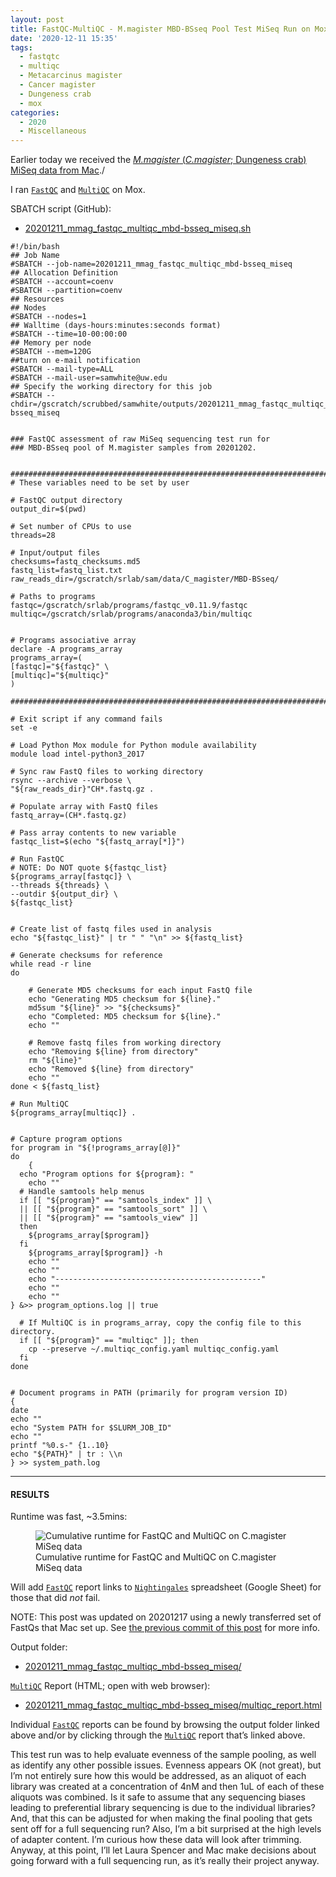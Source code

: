 ```yaml
---
layout: post
title: FastQC-MultiQC - M.magister MBD-BSseq Pool Test MiSeq Run on Mox
date: '2020-12-11 15:35'
tags:
  - fastqtc
  - multiqc
  - Metacarcinus magister
  - Cancer magister
  - Dungeness crab
  - mox
categories:
  - 2020
  - Miscellaneous
---
```

Earlier today we received the [_M.magister_ (_C.magister_; Dungeness crab) MiSeq data from Mac](https://robertslab.github.io/sams-notebook/posts/2020/2020-12-11-Data-Received-M.magister-MBD-BSseq-Pool-Test-MiSeq-Run/)./

I ran [`FastQC`](https://www.bioinformatics.babraham.ac.uk/projects/fastqc/) and [`MultiQC`](https://multiqc.info/) on Mox.

SBATCH script (GitHub):

- [20201211_mmag_fastqc_multiqc_mbd-bsseq_miseq.sh](https://github.com/RobertsLab/sams-notebook/blob/master/sbatch_scripts/20201211_mmag_fastqc_multiqc_mbd-bsseq_miseq.sh)

```shell
#!/bin/bash
## Job Name
#SBATCH --job-name=20201211_mmag_fastqc_multiqc_mbd-bsseq_miseq
## Allocation Definition
#SBATCH --account=coenv
#SBATCH --partition=coenv
## Resources
## Nodes
#SBATCH --nodes=1
## Walltime (days-hours:minutes:seconds format)
#SBATCH --time=10-00:00:00
## Memory per node
#SBATCH --mem=120G
##turn on e-mail notification
#SBATCH --mail-type=ALL
#SBATCH --mail-user=samwhite@uw.edu
## Specify the working directory for this job
#SBATCH --chdir=/gscratch/scrubbed/samwhite/outputs/20201211_mmag_fastqc_multiqc_mbd-bsseq_miseq


### FastQC assessment of raw MiSeq sequencing test run for
### MBD-BSseq pool of M.magister samples from 20201202.


###################################################################################
# These variables need to be set by user

# FastQC output directory
output_dir=$(pwd)

# Set number of CPUs to use
threads=28

# Input/output files
checksums=fastq_checksums.md5
fastq_list=fastq_list.txt
raw_reads_dir=/gscratch/srlab/sam/data/C_magister/MBD-BSseq/

# Paths to programs
fastqc=/gscratch/srlab/programs/fastqc_v0.11.9/fastqc
multiqc=/gscratch/srlab/programs/anaconda3/bin/multiqc


# Programs associative array
declare -A programs_array
programs_array=(
[fastqc]="${fastqc}" \
[multiqc]="${multiqc}"
)

###################################################################################

# Exit script if any command fails
set -e

# Load Python Mox module for Python module availability
module load intel-python3_2017

# Sync raw FastQ files to working directory
rsync --archive --verbose \
"${raw_reads_dir}"CH*.fastq.gz .

# Populate array with FastQ files
fastq_array=(CH*.fastq.gz)

# Pass array contents to new variable
fastqc_list=$(echo "${fastq_array[*]}")

# Run FastQC
# NOTE: Do NOT quote ${fastqc_list}
${programs_array[fastqc]} \
--threads ${threads} \
--outdir ${output_dir} \
${fastqc_list}


# Create list of fastq files used in analysis
echo "${fastqc_list}" | tr " " "\n" >> ${fastq_list}

# Generate checksums for reference
while read -r line
do

	# Generate MD5 checksums for each input FastQ file
	echo "Generating MD5 checksum for ${line}."
	md5sum "${line}" >> "${checksums}"
	echo "Completed: MD5 checksum for ${line}."
	echo ""

	# Remove fastq files from working directory
	echo "Removing ${line} from directory"
	rm "${line}"
	echo "Removed ${line} from directory"
	echo ""
done < ${fastq_list}

# Run MultiQC
${programs_array[multiqc]} .


# Capture program options
for program in "${!programs_array[@]}"
do
	{
  echo "Program options for ${program}: "
	echo ""
  # Handle samtools help menus
  if [[ "${program}" == "samtools_index" ]] \
  || [[ "${program}" == "samtools_sort" ]] \
  || [[ "${program}" == "samtools_view" ]]
  then
    ${programs_array[$program]}
  fi
	${programs_array[$program]} -h
	echo ""
	echo ""
	echo "----------------------------------------------"
	echo ""
	echo ""
} &>> program_options.log || true

  # If MultiQC is in programs_array, copy the config file to this directory.
  if [[ "${program}" == "multiqc" ]]; then
  	cp --preserve ~/.multiqc_config.yaml multiqc_config.yaml
  fi
done


# Document programs in PATH (primarily for program version ID)
{
date
echo ""
echo "System PATH for $SLURM_JOB_ID"
echo ""
printf "%0.s-" {1..10}
echo "${PATH}" | tr : \\n
} >> system_path.log
```

---

#### RESULTS

Runtime was fast, ~3.5mins:

![Cumulative runtime for FastQC and MultiQC on C.magister MiSeq data](https://github.com/RobertsLab/sams-notebook/blob/master/images/screencaps/20201211_mmag_fastqc_multiqc_mbd-bsseq_miseq_runtime.png?raw=true)


Will add [`FastQC`](https://www.bioinformatics.babraham.ac.uk/projects/fastqc/) report links to [`Nightingales`](http://b.link/nightingales) spreadsheet (Google Sheet) for those that did _not_ fail.

NOTE: This post was updated on 20201217 using a newly transferred set of FastQs that Mac set up. See [the previous commit of this post](https://github.com/RobertsLab/sams-notebook/blob/c11f5f8c6149376d5896c2f0acd104960512b972/_posts/2020/2020-12-11-FastQC-MultiQC---M.magister-MBD-BSseq-Pool-Test-MiSeq-Run-on-Mox.md) for more info.

Output folder:

- [20201211_mmag_fastqc_multiqc_mbd-bsseq_miseq/](https://gannet.fish.washington.edu/Atumefaciens/20201211_mmag_fastqc_multiqc_mbd-bsseq_miseq/)

[`MultiQC`](https://multiqc.info/) Report (HTML; open with web browser):

- [20201211_mmag_fastqc_multiqc_mbd-bsseq_miseq/multiqc_report.html](https://gannet.fish.washington.edu/Atumefaciens/20201211_mmag_fastqc_multiqc_mbd-bsseq_miseq/multiqc_report.html)

Individual [`FastQC`](https://www.bioinformatics.babraham.ac.uk/projects/fastqc/) reports can be found by browsing the output folder linked above and/or by clicking through the [`MultiQC`](https://multiqc.info/) report that's linked above.

This test run was to help evaluate evenness of the sample pooling, as well as identify any other possible issues. Evenness appears OK (not great), but I'm not entirely sure how this would be addressed, as an aliquot of each library was created at a concentration of 4nM and then 1uL of each of these aliquots was combined. Is it safe to assume that any sequencing biases leading to preferential library sequencing is due to the individual libraries? And, that this can be adjusted for when making the final pooling that gets sent off for a full sequencing run? Also, I'm a bit surprised at the high levels of adapter content. I'm curious how these data will look after trimming. Anyway, at this point, I'll let Laura Spencer and Mac make decisions about going forward with a full sequencing run, as it's really their project anyway.
